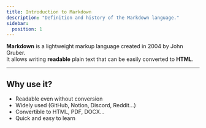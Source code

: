 ```yaml
---
title: Introduction to Markdown
description: "Definition and history of the Markdown language."
sidebar:
  position: 1
---
```


**Markdown** is a lightweight markup language created in 2004 by John Gruber.  
It allows writing **readable** plain text that can be easily converted to **HTML**.

---

## Why use it?

- Readable even without conversion  
- Widely used (GitHub, Notion, Discord, Reddit…)  
- Convertible to HTML, PDF, DOCX…  
- Quick and easy to learn  
